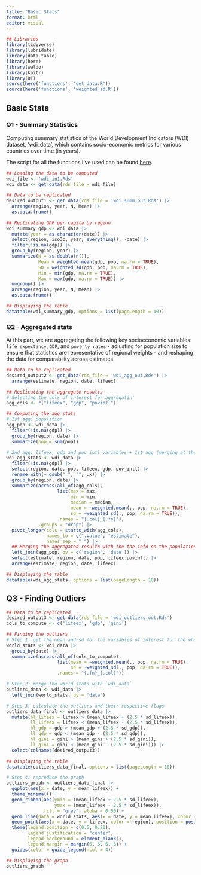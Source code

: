 ```yaml
---
title: "Basic Stats"
format: html
editor: visual
---
```


```r
## Libraries
library(tidyverse)
library(lubridate)
library(data.table)
library(here)
library(waldo)
library(knitr)
library(DT)
source(here('functions', 'get_data.R'))
source(here('functions', 'weighted_sd.R'))
```

## Basic Stats

### Q1 - Summary Statistics

Computing summary statistics of the World Development Indicators (WDI) dataset, 'wdi_data', which contains socio-economic metrics for various countries over time (in years).

The script for all the functions I've used can be found [here](https://github.com/ArthurCheib/gpid-assessment/tree/main/functions).

```r
## Loading the data to be computed
wdi_file <- 'wdi_in1.Rds'
wdi_data <- get_data(rds_file = wdi_file)

## Data to be replicated
desired_output1 <- get_data(rds_file = 'wdi_summ_out.Rds') |> 
  arrange(region, year, N, Mean) |> 
  as.data.frame()
  
## Replicating GDP per capita by region
wdi_summary_gdp <- wdi_data |> 
  mutate(year = as.character(date)) |> 
  select(region, iso3c, year, everything(), -date) |> 
  filter(!is.na(gdp)) |> 
  group_by(region, year) |> 
  summarize(N = as.double(n()),
            Mean = weighted.mean(gdp, pop, na.rm = TRUE),
            SD = weighted_sd(gdp, pop, na.rm = TRUE),
            Min = min(gdp, na.rm = TRUE),
            Max = max(gdp, na.rm = TRUE)) |> 
  ungroup() |>
  arrange(region, year, N, Mean) |> 
  as.data.frame()

## Displaying the table
datatable(wdi_summary_gdp, options = list(pageLength = 10))

```

### Q2 - Aggregated stats

At this part, we are aggregating the following key socioeconomic variables: `life expectancy`, `GDP`, and `poverty rates` - adjusting for population size to ensure that statistics are representative of regional weights - and reshaping the data for comparability across estimates.

```r
## Data to be replicated
desired_output2 <- get_data(rds_file = 'wdi_agg_out.Rds') |> 
  arrange(estimate, region, date, lifeex)

## Replicating the aggregate results
# Selecting the cols of interest for aggregatin'
agg_cols <- c("lifeex", "gdp", "povintl")

## Computing the agg stats
# 1st agg: population
agg_pop <- wdi_data |>
  filter(!is.na(gdp)) |> 
  group_by(region, date) |> 
  summarize(pop = sum(pop))

# 2nd agg: lifeex, gdp and pov_intl variables + 1st agg (merging at the end)
wdi_agg_stats <- wdi_data |>
  filter(!is.na(gdp)) |> 
  select(region, date, pop, lifeex, gdp, pov_intl) |> 
  rename_with(~ gsub("_", "", .x)) |> 
  group_by(region, date) |> 
  summarize(across(all_of(agg_cols),
                   list(max = max,
                        min = min,
                        median = median,
                        mean = ~weighted.mean(., pop, na.rm = TRUE),
                        sd = ~weighted_sd(., pop, na.rm = TRUE)),
                   .names = "{.col}_{.fn}"),
            .groups = "drop") |>
  pivot_longer(cols = starts_with(agg_cols), 
               names_to = c(".value", "estimate"), 
               names_sep = "_") |> 
  ## Merging the aggregated results with the the info on the population for each region
  left_join(agg_pop, by = c('region', 'date')) |> 
  select(estimate, region, date, pop, lifeex:povintl) |> 
  arrange(estimate, region, date, lifeex)

## Displaying the table
datatable(wdi_agg_stats, options = list(pageLength = 10))
```

## Q3 - Finding Outliers

```r
## Data to be replicated
desired_output3 <- get_data(rds_file = 'wdi_outliers_out.Rds')
cols_to_compute <- c('lifeex', 'gdp', 'gini')

## Finding the outliers
# Step 1: get the mean and sd for the variables of interest for the whole world at every given year
world_stats <- wdi_data |>
  group_by(date) |> 
  summarize(across(all_of(cols_to_compute),
                   list(mean = ~weighted.mean(., pop, na.rm = TRUE),
                        sd = ~weighted_sd(., pop, na.rm = TRUE)),
                   .names = "{.fn}_{.col}"))

# Step 2: merge the world stats with `wdi_data`
outliers_data <- wdi_data |> 
  left_join(world_stats, by = 'date')

# Step 3: calculate the outliers and their respective flags
outliers_data_final <- outliers_data |> 
  mutate(hl_lifeex = lifeex > (mean_lifeex + (2.5 * sd_lifeex)),
         ll_lifeex = lifeex < (mean_lifeex - (2.5 * sd_lifeex)),
         hl_gdp = gdp > (mean_gdp + (2.5 * sd_gdp)),
         ll_gdp = gdp < (mean_gdp - (2.5 * sd_gdp)),
         hl_gini = gini > (mean_gini + (2.5 * sd_gini)),
         ll_gini = gini < (mean_gini - (2.5 * sd_gini))) |> 
  select(colnames(desired_output3))

## Displaying the table
datatable(outliers_data_final, options = list(pageLength = 10))

# Step 4: reproduce the graph
outliers_graph <- outliers_data_final |> 
  ggplot(aes(x = date, y = mean_lifeex)) +
  theme_minimal() +
  geom_ribbon(aes(ymin = (mean_lifeex + 2.5 * sd_lifeex),
                  ymax = (mean_lifeex - 2.5 * sd_lifeex)), 
              fill = "grey", alpha = 0.50) +
  geom_line(data = world_stats, aes(x = date, y = mean_lifeex), color = "blue", linewidth = .50) +
  geom_point(aes(x = date, y = lifeex, color = region), position = position_dodge(width = 0.1)) +
  theme(legend.position = c(0.5, 0.20),
        legend.justification = "center",
        legend.background = element_blank(), 
        legend.margin = margin(6, 6, 6, 6)) +
  guides(color = guide_legend(ncol = 4))

## Displaying the graph
outliers_graph
```
